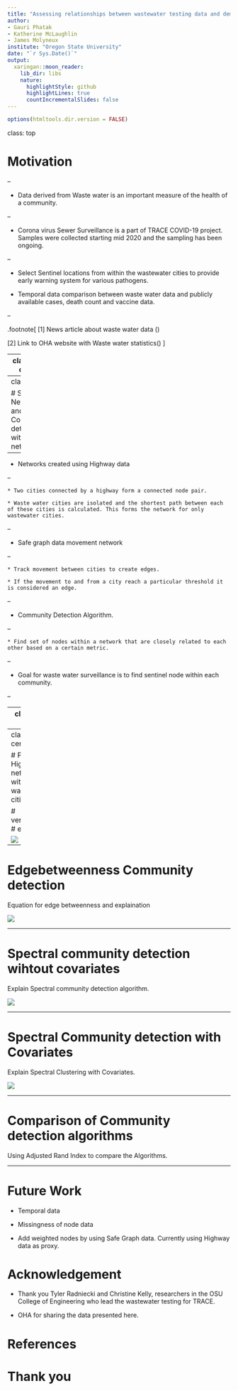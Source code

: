 ```yaml
---
title: "Assessing relationships between wastewater testing data and demographic factors within locations in Oregon using transportation data."
author: 
- Gauri Phatak 
- Katherine McLaughlin
- James Molyneux
institute: "Oregon State University"
date: "`r Sys.Date()`"
output:
  xaringan::moon_reader:
    lib_dir: libs
    nature:
      highlightStyle: github
      highlightLines: true
      countIncrementalSlides: false
---
```


```r
options(htmltools.dir.version = FALSE)
```
class: top 

# Motivation

--
 
 - Data derived from Waste water is an important measure of the health of a community.
 
--

 - Corona virus Sewer Surveillance is a part of TRACE COVID-19 project. Samples were collected starting mid 2020 and the sampling has been ongoing. 

--

 - Select Sentinel locations from within the wastewater cities to provide early warning system for various pathogens. 

 - Temporal data comparison between waste water data and publicly available cases, death count and vaccine data. 

--

.footnote[
[1] News article about waste water data ()

[2] Link to OHA website with Waste water statistics() 
]

---
class: top, center

# Plot of Highway data

![Map of cities in Oregon and Wastewater cities (Green)](citiesplot.png)

---
class: top 

# Social Networks and Community detection within networks. 

--

  - Networks created using Highway data 
  
--

    * Two cities connected by a highway form a connected node pair.
    
    * Waste water cities are isolated and the shortest path between each of these cities is calculated. This forms the network for only wastewater cities.

--

  - Safe graph data movement network
  
--

    * Track movement between cities to create edges.
    
    * If the movement to and from a city reach a particular threshold it is considered an edge. 
  
--

  - Community Detection Algorithm.
  
--

    * Find set of nodes within a network that are closely related to each other based on a certain metric.
  
--

  - Goal for waste water surveillance is to find sentinel node within each community.
  
--


---
class:top , center

# Plot of Highway network

\# vertices:242  \# edges:

![](Highwayplot.png)


---
class: top , center

# Plot of Highway network with wastewater cities.

\# vertices:242  \# edges:


![](Directplot.png)

---

# Edgebetweenness Community detection

Equation for edge betweenness and explaination 

![](edgebet.png)

---

# Spectral community detection wihtout covariates

Explain Spectral community detection algorithm.

![](spectral.png)

---

# Spectral Community detection with Covariates

Explain Spectral Clustering with Covariates.

![](spectralCov.png)

---

# Comparison of Community detection algorithms

Using Adjusted Rand Index to compare the Algorithms.

---

# Future Work

- Temporal data

- Missingness of node data

- Add weighted nodes by using Safe Graph data. Currently using Highway data as proxy.

# Acknowledgement

- Thank you Tyler Radniecki and Christine Kelly, researchers in the OSU College of Engineering who lead the wastewater testing for TRACE.

- OHA for sharing the data presented here.

# References

# Thank you